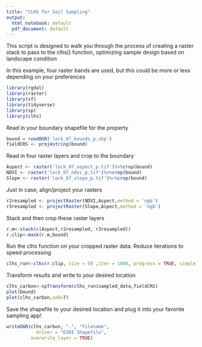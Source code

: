 ---
title: "CLHS for Soil Sampling"
output:
  html_notebook: default
  pdf_document: default
---

This script is designed to walk you through the process of creating a raster stack to pass to the clhs() function, optimizing sample design based on landscape condition

In this example, four raster bands are used, but this could be more or less depending on your preferences

```{r}
library(rgdal)
library(raster)
library(sf)
library(tidyverse)
library(sp)
library(clhs)
```

Read in your boundary shapefile for the property
```{r}
bound = readOGR('lock_07_bounds_p.shp')
fieldCRS <- proj4string(bound)
```

Read in four raster layers and crop to the boundary
```{r}
Aspect <- raster('lock_07_aspect_p.tif')%>%crop(bound)
NDVI <- raster('lock_07_ndvi_p.tif')%>%crop(bound)
Slope <- raster('lock_07_slope_p.tif')%>%crop(bound)
```

Just in case, align/project your rasters
```{r}
r2resampled <- projectRaster(NDVI,Aspect,method = 'ngb')
r3resampled <- projectRaster(Slope,Aspect,method = 'ngb')
```

Stack and then crop these raster layers
```{r}
r.m<-stack(c(Aspect,r2resampled, r3resampled))
r.clip<-mask(r.m,bound)
```

Run the clhs function on your cropped raster data. Reduce iterations to speed processing
```{r}
clhs_run<-clhs(r.clip, size = 50 ,iter = 1000, progress = TRUE, simple = FALSE)
```

Transform results and write to your desired location
```{r}
clhs_carbon<-spTransform(clhs_run$sampled_data,fieldCRS)
plot(bound)
plot(clhs_carbon,add=T)
```

Save the shapefile to your desired location and plug it into your favorite sampling app!
```{r}
writeOGR(clhs_carbon, ".", "filename", 
           driver = "ESRI Shapefile",
         overwrite_layer = TRUE)
```
